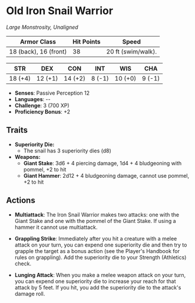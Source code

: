 # Old Iron Snail Warrior

_Large Monstrosity, Unaligned_

| **Armor Class**       | **Hit Points** | **Speed**          |
| --------------------- | -------------- | ------------------ |
| 18 (back), 16 (front) | 38             | 20 ft (swim/walk). |

| **STR** | **DEX** | **CON** | **INT** | **WIS** | **CHA** |
| ------- | ------- | ------- | ------- | ------- | ------- |
| 18 (+4) | 12 (+1) | 14 (+2) | 8 (-1)  | 10 (+0) | 9 (-1)  |

- **Senses**: Passive Perception 12
- **Languages**: --
- **Challenge**: 3 (700 XP)
- **Proficiency Bonus**: +2

## Traits

- **Superiority Die:**
  - The snail has 3 superiority dies (d8)
- **Weapons:**
  - **Giant Stake**: 3d6 + 4 piercing damage, 1d4 + 4 bludgeoning with pommel, +2 to hit
  - **Giant Hammer**: 2d12 + 4 bludgeoning damage, cannot use pommel, +2 to hit

## Actions

- **Multiattack**: The Iron Snail Warrior makes two attacks: one with the Giant Stake and one with the pommel of the Giant Stake. If using a hammer it cannot use multiattack.

- **Grappling Strike**: Immediately after you hit a creature with a melee attack on your turn, you can expend one superiority die and then try to grapple the target as a bonus action (see the Player's Handbook for rules on grappling). Add the superiority die to your Strength (Athletics) check.

- **Lunging Attack**: When you make a melee weapon attack on your turn, you can expend one superiority die to increase your reach for that attack by 5 feet. If you hit, you add the superiority die to the attack's damage roll.
